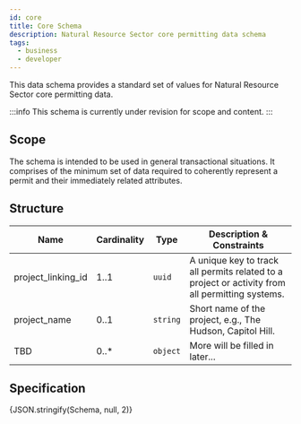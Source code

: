 ```yaml
---
id: core
title: Core Schema
description: Natural Resource Sector core permitting data schema
tags:
  - business
  - developer
---
```



This data schema provides a standard set of values for Natural Resource Sector core permitting data.

:::info
This schema is currently under revision for scope and content.
:::

## Scope

The schema is intended to be used in general transactional situations. It comprises of the minimum set of data required to coherently represent a permit and their immediately related attributes.

## Structure

| Name | Cardinality | Type | Description & Constraints |
| --- | --- | --- | --- |
| project_linking_id | 1..1 | `uuid` | A unique key to track all permits related to a project or activity from all permitting systems. |
| project_name | 0..1 | `string` | Short name of the project, e.g., The Hudson, Capitol Hill. |
| TBD | 0..* | `object` | More will be filled in later... |

## Specification

<Tabs queryString="tab">
  <TabItem value="schema" label="Schema" default>
    <JSONSchemaViewer schema={Schema} viewerOptions={{ showExamples: true }} />
  </TabItem>
  <TabItem value="source" label="Source">
    <CodeBlock language="json" showLineNumbers>
      {JSON.stringify(Schema, null, 2)}
    </CodeBlock>
  </TabItem>
</Tabs>
